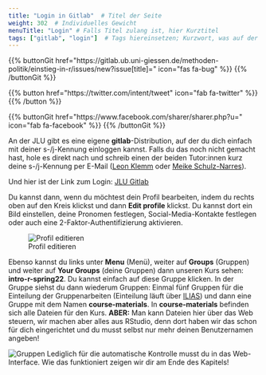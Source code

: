 ```yaml
---
title: "Login in Gitlab"  # Titel der Seite
weight: 302  # Individuelles Gewicht 
menuTitle: "Login" # Falls Titel zulang ist, hier Kurztitel
tags: ["gitlab", "login"]  # Tags hiereinsetzen; Kurzwort, was auf der Seite passsiert
---
```


{{% buttonGit href=\"https\:\/\/gitlab.ub.uni-giessen.de\/methoden-politik\/einstieg-in-r\/issues\/new?issue[title]=\" icon=\"fas fa-bug\" %}} {{% /buttonGit %}} 

{{% button href=\"https\:\/\/twitter.com\/intent\/tweet\" icon=\"fab fa-twitter\" %}} {{% /button %}}

{{% buttonGit href=\"https\:\/\/www.facebook.com\/sharer\/sharer.php?u=\" icon=\"fab fa-facebook\" %}} {{% /buttonGit %}}

An der JLU gibt es eine eigene **gitlab**-Distribution, auf der du dich einfach mit deiner s-/j-Kennung einloggen kannst. Falls du das noch nicht gemacht hast, hole es direkt nach und schreib einen der beiden Tutor:innen kurz deine s-/j-Kennung per E-Mail ([Leon Klemm](leon.klemm@sowi.uni-giessen.de) oder [Meike Schulz-Narres](meike.schulz-narres@geogr.uni-giessen.de)). 

Und hier ist der Link zum Login: [JLU Gitlab](https://gitlab.ub.uni-giessen.de)

Du kannst dann, wenn du möchtest dein Profil bearbeiten, indem du rechts oben auf den Kreis klickst und dann **Edit profile** klickst. Du kannst dort ein Bild einstellen, deine Pronomen festlegen, Social-Media-Kontakte festlegen oder auch eine 2-Faktor-Authentifizierung aktivieren.

![Profil editieren](../img/editprofile.png)

Ebenso kannst du links unter **Menu** (Menü), weiter auf  **Groups** (Gruppen) und weiter auf **Your Groups** (deine Gruppen) dann unseren Kurs sehen: **intro-r-spring22**. Du kannst einfach auf diese Gruppe klicken. In der Gruppe siehst du dann wiederum Gruppen: Einmal fünf Gruppen für die Einteilung der Gruppenarbeiten (Einteilung läuft über [ILIAS](https://ilias.uni-giessen.de/ilias/goto.php?target=crs_293249&client_id=JLUG)) und dann eine Gruppe mit dem Namen **course-materials**. In **course-materials** befinden sich alle Dateien für den Kurs. **ABER:** Man kann Dateien hier über das Web steuern, wir machen aber alles aus RStudio, denn dort haben wir das schon für dich eingerichtet und du musst selbst nur mehr deinen Benutzernamen angeben! 

![Gruppen](../img/groups.png)
Lediglich für die automatische Kontrolle musst du in das Web-Interface. Wie das funktioniert zeigen wir dir am Ende des Kapitels!